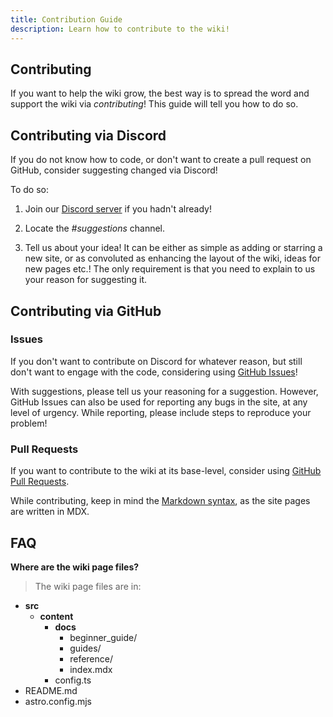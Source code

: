 ```yaml
---
title: Contribution Guide
description: Learn how to contribute to the wiki!
---
```



## Contributing

If you want to help the wiki grow, the best way is to spread the word and support the wiki via *contributing*! This guide will tell you how to do so.

## Contributing via Discord

If you do not know how to code, or don't want to create a pull request on GitHub, consider suggesting changed via Discord!

To do so:

<Steps>

1. Join our [Discord server](https://discord.gg/pQVYgjzM3w) if you hadn't already!

2. Locate the *#suggestions* channel.

3. Tell us about your idea! It can be either as simple as adding or starring a new site, or as convoluted as enhancing the layout of the wiki, ideas for new pages etc.! The only requirement is that you need to explain to us your reason for suggesting it.

</Steps>

## Contributing via GitHub

### Issues

If you don't want to contribute on Discord for whatever reason, but still don't want to engage with the code, considering using [GitHub Issues](https://github.com/rimsiw/rims-linux-wiki/issues)!

With suggestions, please tell us your reasoning for a suggestion. However, GitHub Issues can also be used for reporting any bugs in the site, at any level of urgency. While reporting, please include steps to reproduce your problem!

### Pull Requests

If you want to contribute to the wiki at its base-level, consider using [GitHub Pull Requests](https://github.com/rimsiw/rims-linux-wiki/pulls).

While contributing, keep in mind the [Markdown syntax](https://www.markdownguide.org/), as the site pages are written in MDX.

## FAQ

**Where are the wiki page files?**
> The wiki page files are in:

<FileTree>

- **src**
  - **content**
    - **docs**
      - beginner_guide/
      - guides/
      - reference/
      - index.mdx
    - config.ts
- README.md
- astro.config.mjs

</FileTree>


